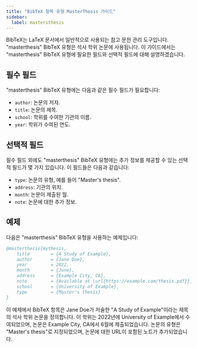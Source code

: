 ```yaml
---
title: "BibTeX 항목 유형 MasterThesis 가이드"
sidebar:
  label: mastersthesis
---
```



BibTeX는 LaTeX 문서에서 일반적으로 사용되는 참고 문헌 관리 도구입니다. "masterthesis" BibTeX 유형은 석사 학위 논문에 사용됩니다. 이 가이드에서는 "masterthesis" BibTeX 유형에 필요한 필드와 선택적 필드에 대해 설명하겠습니다.

<CiteDrive/>

## 필수 필드

"masterthesis" BibTeX 유형에는 다음과 같은 필수 필드가 필요합니다:

- `author`: 논문의 저자.
- `title`: 논문의 제목.
- `school`: 학위를 수여한 기관의 이름.
- `year`: 학위가 수여된 연도.

## 선택적 필드

필수 필드 외에도 "masterthesis" BibTeX 유형에는 추가 정보를 제공할 수 있는 선택적 필드가 몇 가지 있습니다. 이 필드들은 다음과 같습니다:

- `type`: 논문의 유형, 예를 들어 "Master's thesis".
- `address`: 기관의 위치.
- `month`: 논문이 제출된 월.
- `note`: 논문에 대한 추가 정보.

## 예제

다음은 "masterthesis" BibTeX 유형을 사용하는 예제입니다:

```bibtex
@masterthesis{mythesis,
	title        = {A Study of Example},
	author       = {Jane Doe},
	year         = 2022,
	month        = {June},
	address      = {Example City, CA},
	note         = {Available at \url{https://example.com/thesis.pdf}},
	school       = {University of Example},
	type         = {Master's thesis}
}
```

이 예제에서 BibTeX 항목은 Jane Doe가 저술한 "A Study of Example"이라는 제목의 석사 학위 논문을 정의합니다. 이 학위는 2022년에 University of Example에서 수여되었으며, 논문은 Example City, CA에서 6월에 제출되었습니다. 논문의 유형은 "Master's thesis"로 지정되었으며, 논문에 대한 URL이 포함된 노트가 추가되었습니다.
